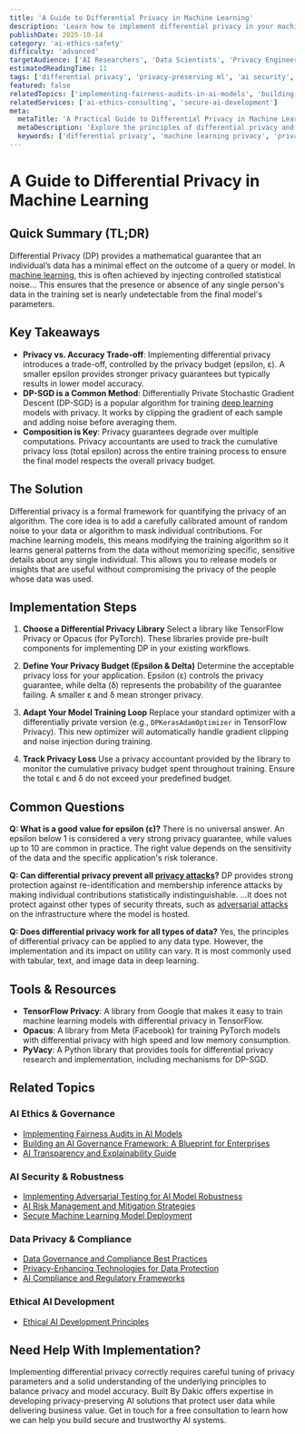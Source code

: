 ```yaml
---
title: 'A Guide to Differential Privacy in Machine Learning'
description: 'Learn how to implement differential privacy in your machine learning models to protect user data while maintaining model utility.'
publishDate: 2025-10-14
category: 'ai-ethics-safety'
difficulty: 'advanced'
targetAudience: ['AI Researchers', 'Data Scientists', 'Privacy Engineers']
estimatedReadingTime: 11
tags: ['differential privacy', 'privacy-preserving ml', 'ai security', 'data privacy']
featured: false
relatedTopics: ['implementing-fairness-audits-in-ai-models', 'building-an-ai-governance-framework-blueprint', 'ai-transparency-and-explainability-guide', 'implementing-adversarial-testing-for-ai-model-robustness', 'data-governance-and-compliance-best-practices', 'privacy-enhancing-technologies-for-data-protection', 'ai-risk-management-and-mitigation-strategies', 'secure-machine-learning-model-deployment', 'ethical-ai-development-principles', 'ai-compliance-and-regulatory-frameworks']
relatedServices: ['ai-ethics-consulting', 'secure-ai-development']
meta:
  metaTitle: 'A Practical Guide to Differential Privacy in Machine Learning'
  metaDescription: 'Explore the principles of differential privacy and learn how to apply it to machine learning models to ensure user privacy. A guide for data scientists and AI researchers.'
  keywords: ['differential privacy', 'machine learning privacy', 'privacy-preserving ai', 'dp-sgd']
---
```


# A Guide to Differential Privacy in Machine Learning

## Quick Summary (TL;DR)

Differential Privacy (DP) provides a mathematical guarantee that an individual’s data has a minimal effect on the outcome of a query or model. In [machine learning](/machine-learning), this is often achieved by injecting controlled statistical noise... This ensures that the presence or absence of any single person's data in the training set is nearly undetectable from the final model's parameters.

## Key Takeaways

- **Privacy vs. Accuracy Trade-off**: Implementing differential privacy introduces a trade-off, controlled by the privacy budget (epsilon, ε). A smaller epsilon provides stronger privacy guarantees but typically results in lower model accuracy.
- **DP-SGD is a Common Method**: Differentially Private Stochastic Gradient Descent (DP-SGD) is a popular algorithm for training [deep learning](/deep-learning) models with privacy. It works by clipping the gradient of each sample and adding noise before averaging them.
- **Composition is Key**: Privacy guarantees degrade over multiple computations. Privacy accountants are used to track the cumulative privacy loss (total epsilon) across the entire training process to ensure the final model respects the overall privacy budget.

## The Solution

Differential privacy is a formal framework for quantifying the privacy of an algorithm. The core idea is to add a carefully calibrated amount of random noise to your data or algorithm to mask individual contributions. For machine learning models, this means modifying the training algorithm so it learns general patterns from the data without memorizing specific, sensitive details about any single individual. This allows you to release models or insights that are useful without compromising the privacy of the people whose data was used.

## Implementation Steps

1.  **Choose a Differential Privacy Library**
    Select a library like TensorFlow Privacy or Opacus (for PyTorch). These libraries provide pre-built components for implementing DP in your existing workflows.

2.  **Define Your Privacy Budget (Epsilon & Delta)**
    Determine the acceptable privacy loss for your application. Epsilon (ε) controls the privacy guarantee, while delta (δ) represents the probability of the guarantee failing. A smaller ε and δ mean stronger privacy.

3.  **Adapt Your Model Training Loop**
    Replace your standard optimizer with a differentially private version (e.g., `DPKerasAdamOptimizer` in TensorFlow Privacy). This new optimizer will automatically handle gradient clipping and noise injection during training.

4.  **Track Privacy Loss**
    Use a privacy accountant provided by the library to monitor the cumulative privacy budget spent throughout training. Ensure the total ε and δ do not exceed your predefined budget.

## Common Questions

**Q: What is a good value for epsilon (ε)?**
There is no universal answer. An epsilon below 1 is considered a very strong privacy guarantee, while values up to 10 are common in practice. The right value depends on the sensitivity of the data and the specific application's risk tolerance.

**Q: Can differential privacy prevent all [privacy attacks](/ai-agents-automation/ai-agent-security-protecting-autonomous-systems-threats)?**
DP provides strong protection against re-identification and membership inference attacks by making individual contributions statistically indistinguishable. ...it does not protect against other types of security threats, such as [adversarial attacks](/ai-ethics-safety/implementing-adversarial-testing-for-ai-model-robustness) on the infrastructure where the model is hosted.

**Q: Does differential privacy work for all types of data?**
Yes, the principles of differential privacy can be applied to any data type. However, the implementation and its impact on utility can vary. It is most commonly used with tabular, text, and image data in deep learning.

## Tools & Resources

- **TensorFlow Privacy**: A library from Google that makes it easy to train machine learning models with differential privacy in TensorFlow.
- **Opacus**: A library from Meta (Facebook) for training PyTorch models with differential privacy with high speed and low memory consumption.
- **PyVacy**: A Python library that provides tools for differential privacy research and implementation, including mechanisms for DP-SGD.

## Related Topics

### AI Ethics & Governance
- [Implementing Fairness Audits in AI Models](/category/ai-ethics-safety/implementing-fairness-audits-in-ai-models)
- [Building an AI Governance Framework: A Blueprint for Enterprises](/category/ai-ethics-safety/building-an-ai-governance-framework-blueprint)
- [AI Transparency and Explainability Guide](/category/ai-ethics-safety/ai-transparency-and-explainability-guide)

### AI Security & Robustness
- [Implementing Adversarial Testing for AI Model Robustness](/category/ai-ethics-safety/implementing-adversarial-testing-for-ai-model-robustness)
- [AI Risk Management and Mitigation Strategies](/category/ai-ethics-safety/ai-risk-management-and-mitigation-strategies)
- [Secure Machine Learning Model Deployment](/category/security-best-practices/secure-machine-learning-model-deployment)

### Data Privacy & Compliance
- [Data Governance and Compliance Best Practices](/category/data-engineering/data-governance-and-compliance-best-practices)
- [Privacy-Enhancing Technologies for Data Protection](/category/security-best-practices/privacy-enhancing-technologies-for-data-protection)
- [AI Compliance and Regulatory Frameworks](/category/ai-ethics-safety/ai-compliance-and-regulatory-frameworks)

### Ethical AI Development
- [Ethical AI Development Principles](/category/ai-ethics-safety/ethical-ai-development-principles)

## Need Help With Implementation?

Implementing differential privacy correctly requires careful tuning of privacy parameters and a solid understanding of the underlying principles to balance privacy and model accuracy. Built By Dakic offers expertise in developing privacy-preserving AI solutions that protect user data while delivering business value. Get in touch for a free consultation to learn how we can help you build secure and trustworthy AI systems.
